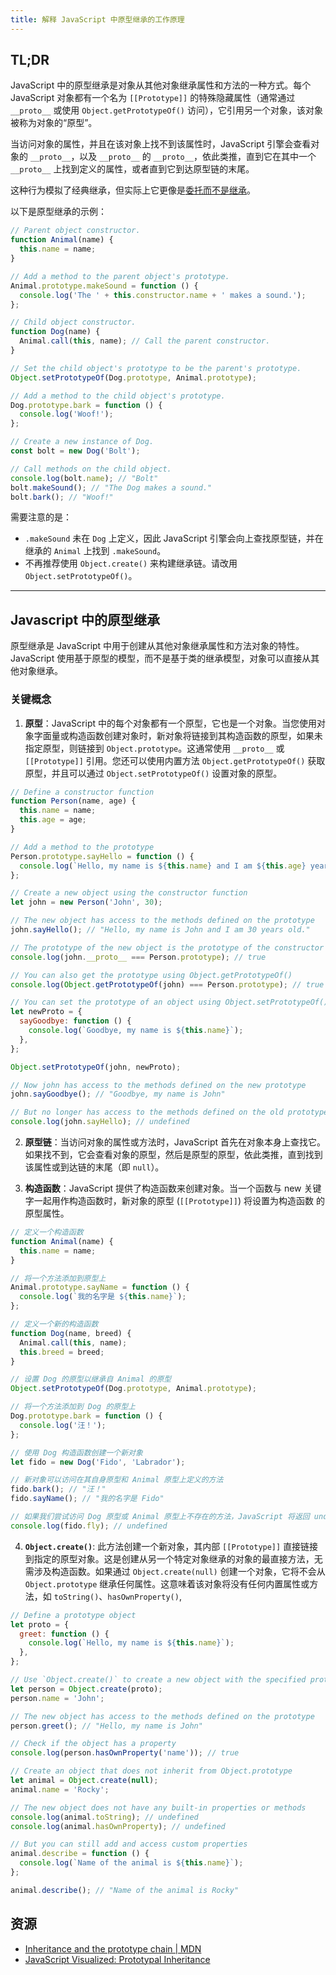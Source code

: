 ```yaml
---
title: 解释 JavaScript 中原型继承的工作原理
---
```


## TL;DR

JavaScript 中的原型继承是对象从其他对象继承属性和方法的一种方式。每个 JavaScript 对象都有一个名为 `[[Prototype]]` 的特殊隐藏属性（通常通过 `__proto__` 或使用 `Object.getPrototypeOf()` 访问），它引用另一个对象，该对象被称为对象的“原型”。

当访问对象的属性，并且在该对象上找不到该属性时，JavaScript 引擎会查看对象的 `__proto__`，以及 `__proto__` 的 `__proto__`，依此类推，直到它在其中一个 `__proto__` 上找到定义的属性，或者直到它到达原型链的末尾。

这种行为模拟了经典继承，但实际上它更像是[委托而不是继承](https://davidwalsh.name/javascript-objects)。

以下是原型继承的示例：

```js live
// Parent object constructor.
function Animal(name) {
  this.name = name;
}

// Add a method to the parent object's prototype.
Animal.prototype.makeSound = function () {
  console.log('The ' + this.constructor.name + ' makes a sound.');
};

// Child object constructor.
function Dog(name) {
  Animal.call(this, name); // Call the parent constructor.
}

// Set the child object's prototype to be the parent's prototype.
Object.setPrototypeOf(Dog.prototype, Animal.prototype);

// Add a method to the child object's prototype.
Dog.prototype.bark = function () {
  console.log('Woof!');
};

// Create a new instance of Dog.
const bolt = new Dog('Bolt');

// Call methods on the child object.
console.log(bolt.name); // "Bolt"
bolt.makeSound(); // "The Dog makes a sound."
bolt.bark(); // "Woof!"
```

需要注意的是：

* `.makeSound` 未在 `Dog` 上定义，因此 JavaScript 引擎会向上查找原型链，并在继承的 `Animal` 上找到 `.makeSound`。
* 不再推荐使用 `Object.create()` 来构建继承链。请改用 `Object.setPrototypeOf()`。

***

## Javascript 中的原型继承

原型继承是 JavaScript 中用于创建从其他对象继承属性和方法对象的特性。JavaScript 使用基于原型的模型，而不是基于类的继承模型，对象可以直接从其他对象继承。

### 关键概念

1. **原型**：JavaScript 中的每个对象都有一个原型，它也是一个对象。当您使用对象字面量或构造函数创建对象时，新对象将链接到其构造函数的原型，如果未指定原型，则链接到 `Object.prototype`。这通常使用 `__proto__` 或 `[[Prototype]]` 引用。您还可以使用内置方法 `Object.getPrototypeOf()` 获取原型，并且可以通过 `Object.setPrototypeOf()` 设置对象的原型。

```js live
// Define a constructor function
function Person(name, age) {
  this.name = name;
  this.age = age;
}

// Add a method to the prototype
Person.prototype.sayHello = function () {
  console.log(`Hello, my name is ${this.name} and I am ${this.age} years old.`);
};

// Create a new object using the constructor function
let john = new Person('John', 30);

// The new object has access to the methods defined on the prototype
john.sayHello(); // "Hello, my name is John and I am 30 years old."

// The prototype of the new object is the prototype of the constructor function
console.log(john.__proto__ === Person.prototype); // true

// You can also get the prototype using Object.getPrototypeOf()
console.log(Object.getPrototypeOf(john) === Person.prototype); // true

// You can set the prototype of an object using Object.setPrototypeOf()
let newProto = {
  sayGoodbye: function () {
    console.log(`Goodbye, my name is ${this.name}`);
  },
};

Object.setPrototypeOf(john, newProto);

// Now john has access to the methods defined on the new prototype
john.sayGoodbye(); // "Goodbye, my name is John"

// But no longer has access to the methods defined on the old prototype
console.log(john.sayHello); // undefined
```

2. **原型链**：当访问对象的属性或方法时，JavaScript 首先在对象本身上查找它。如果找不到，它会查看对象的原型，然后是原型的原型，依此类推，直到找到该属性或到达链的末尾（即 `null`）。

3. **构造函数**：JavaScript 提供了构造函数来创建对象。当一个函数与 new 关键字一起用作构造函数时，新对象的原型 (`[[Prototype]]`) 将设置为构造函数 的原型属性。

```js live
// 定义一个构造函数
function Animal(name) {
  this.name = name;
}

// 将一个方法添加到原型上
Animal.prototype.sayName = function () {
  console.log(`我的名字是 ${this.name}`);
};

// 定义一个新的构造函数
function Dog(name, breed) {
  Animal.call(this, name);
  this.breed = breed;
}

// 设置 Dog 的原型以继承自 Animal 的原型
Object.setPrototypeOf(Dog.prototype, Animal.prototype);

// 将一个方法添加到 Dog 的原型上
Dog.prototype.bark = function () {
  console.log('汪！');
};

// 使用 Dog 构造函数创建一个新对象
let fido = new Dog('Fido', 'Labrador');

// 新对象可以访问在其自身原型和 Animal 原型上定义的方法
fido.bark(); // "汪！"
fido.sayName(); // "我的名字是 Fido"

// 如果我们尝试访问 Dog 原型或 Animal 原型上不存在的方法，JavaScript 将返回 undefined
console.log(fido.fly); // undefined
```

4. **`Object.create()`**: 此方法创建一个新对象，其内部 `[[Prototype]]` 直接链接到指定的原型对象。这是创建从另一个特定对象继承的对象的最直接方法，无需涉及构造函数。如果通过 `Object.create(null)` 创建一个对象，它将不会从 `Object.prototype` 继承任何属性。这意味着该对象将没有任何内置属性或方法，如 `toString()`、`hasOwnProperty()`,

```js live
// Define a prototype object
let proto = {
  greet: function () {
    console.log(`Hello, my name is ${this.name}`);
  },
};

// Use `Object.create()` to create a new object with the specified prototype
let person = Object.create(proto);
person.name = 'John';

// The new object has access to the methods defined on the prototype
person.greet(); // "Hello, my name is John"

// Check if the object has a property
console.log(person.hasOwnProperty('name')); // true

// Create an object that does not inherit from Object.prototype
let animal = Object.create(null);
animal.name = 'Rocky';

// The new object does not have any built-in properties or methods
console.log(animal.toString); // undefined
console.log(animal.hasOwnProperty); // undefined

// But you can still add and access custom properties
animal.describe = function () {
  console.log(`Name of the animal is ${this.name}`);
};

animal.describe(); // "Name of the animal is Rocky"
```

## 资源

* [Inheritance and the prototype chain | MDN](https://developer.mozilla.org/en-US/docs/Web/JavaScript/Inheritance_and_the_prototype_chain)
* [JavaScript Visualized: Prototypal Inheritance](https://dev.to/lydiahallie/javascript-visualized-prototypal-inheritance-47co)
